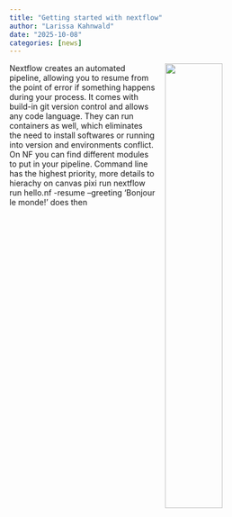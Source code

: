 ```yaml
---
title: "Getting started with nextflow"
author: "Larissa Kahnwald"
date: "2025-10-08"
categories: [news]
---
```

![](pipelines.jpg){style="float:right; width:45%; margin:0 0 1rem 1rem;"}  

Nextflow creates an automated pipeline, allowing you to resume from the point of error if something happens during your process. It comes with build-in git version control and allows any code language. They can run containers as well, which eliminates the need to install softwares or running into version and environments conflict.
On NF you can find different modules to put in your pipeline. 
Command line has the highest priority, more details to hierachy on canvas
pixi run nextflow run hello.nf -resume --greeting 'Bonjour le monde!' does then 